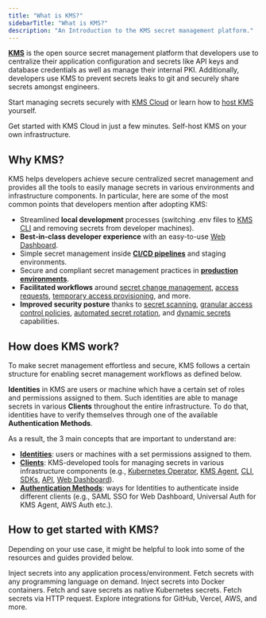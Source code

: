 ```yaml
---
title: "What is KMS?"
sidebarTitle: "What is KMS?"
description: "An Introduction to the KMS secret management platform."
---
```


**[KMS](https://lux.network)** is the open source secret management platform that developers use to centralize their application configuration and secrets like API keys and database credentials as well as manage their internal PKI. Additionally, developers use KMS to prevent secrets leaks to git and securely share secrets amongst engineers.

Start managing secrets securely with [KMS Cloud](https://kms.lux.network) or learn how to [host KMS](/self-hosting/overview) yourself.

<CardGroup cols={2}>
  <Card
    title="KMS Cloud"
    href="https://kms.lux.network/signup"
    icon="cloud"
    color="#000000"
  >
    Get started with KMS Cloud in just a few minutes.
  </Card>
  <Card
    href="/self-hosting/overview"
    title="Self-hosting"
    icon="server"
    color="#000000"
  >
    Self-host KMS on your own infrastructure.
  </Card>
</CardGroup>

## Why KMS?

KMS helps developers achieve secure centralized secret management and provides all the tools to easily manage secrets in various environments and infrastructure components. In particular, here are some of the most common points that developers mention after adopting KMS:

- Streamlined **local development** processes (switching .env files to [KMS CLI](/cli/commands/run) and removing secrets from developer machines).
- **Best-in-class developer experience** with an easy-to-use [Web Dashboard](/documentation/platform/project).
- Simple secret management inside **[CI/CD pipelines](/integrations/cicd/githubactions)** and staging environments.
- Secure and compliant secret management practices in **[production environments](/sdks/overview)**.
- **Facilitated workflows** around [secret change management](/documentation/platform/pr-workflows), [access requests](/documentation/platform/access-controls/access-requests), [temporary access provisioning](/documentation/platform/access-controls/temporary-access), and more.
- **Improved security posture** thanks to [secret scanning](/cli/scanning-overview), [granular access control policies](/documentation/platform/access-controls/overview), [automated secret rotation](https://lux.network/docs/documentation/platform/secret-rotation/overview), and [dynamic secrets](/documentation/platform/dynamic-secrets/overview) capabilities.

## How does KMS work?

To make secret management effortless and secure, KMS follows a certain structure for enabling secret management workflows as defined below.

**Identities** in KMS are users or machine which have a certain set of roles and permissions assigned to them. Such identities are able to manage secrets in various **Clients** throughout the entire infrastructure. To do that, identities have to verify themselves through one of the available **Authentication Methods**.

As a result, the 3 main concepts that are important to understand are:

- **[Identities](/documentation/platform/identities/overview)**: users or machines with a set permissions assigned to them.
- **[Clients](/integrations/platforms/kubernetes)**: KMS-developed tools for managing secrets in various infrastructure components (e.g., [Kubernetes Operator](/integrations/platforms/kubernetes), [KMS Agent](/integrations/platforms/kms-agent), [CLI](/cli/usage), [SDKs](/sdks/overview), [API](/api-reference/overview/introduction), [Web Dashboard](/documentation/platform/organization)).
- **[Authentication Methods](/documentation/platform/identities/universal-auth)**: ways for Identities to authenticate inside different clients (e.g., SAML SSO for Web Dashboard, Universal Auth for KMS Agent, AWS Auth etc.).

## How to get started with KMS?

Depending on your use case, it might be helpful to look into some of the resources and guides provided below.

<CardGroup cols={2}>
  <Card
    href="../../cli/overview"
    title="Command Line Interface (CLI)"
    icon="square-terminal"
    color="#000000"
  >
    Inject secrets into any application process/environment.
  </Card>
  <Card
    title="SDKs"
    href="/documentation/getting-started/sdks"
    icon="boxes-stacked"
    color="#000000"
  >
    Fetch secrets with any programming language on demand.
  </Card>
  <Card
    href="../../integrations/platforms/docker-intro"
    title="Docker"
    icon="docker"
    color="#000000"
  >
    Inject secrets into Docker containers.
  </Card>
  <Card
    href="../../integrations/platforms/kubernetes"
    title="Kubernetes"
    icon="server"
    color="#000000"
  >
    Fetch and save secrets as native Kubernetes secrets.
  </Card>
  <Card
    href="/documentation/getting-started/api"
    title="REST API"
    icon="cloud"
    color="#000000"
  >
    Fetch secrets via HTTP request.
  </Card>
  <Card
    href="/integrations/overview"
    title="Native Integrations"
    icon="clouds"
    color="#000000"
  >
    Explore integrations for GitHub, Vercel, AWS, and more.
  </Card>
</CardGroup>

